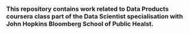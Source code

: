 ### This repository contains work related to Data Products coursera class part of the Data Scientist specialisation with John Hopkins Bloomberg School of Public Healst.
